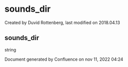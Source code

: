 
# sounds_dir 

 Created by  Duvid Rottenberg, last modified on 2018.04.13

## sounds_dir

string

Document generated by Confluence on nov 11, 2022 04:24
